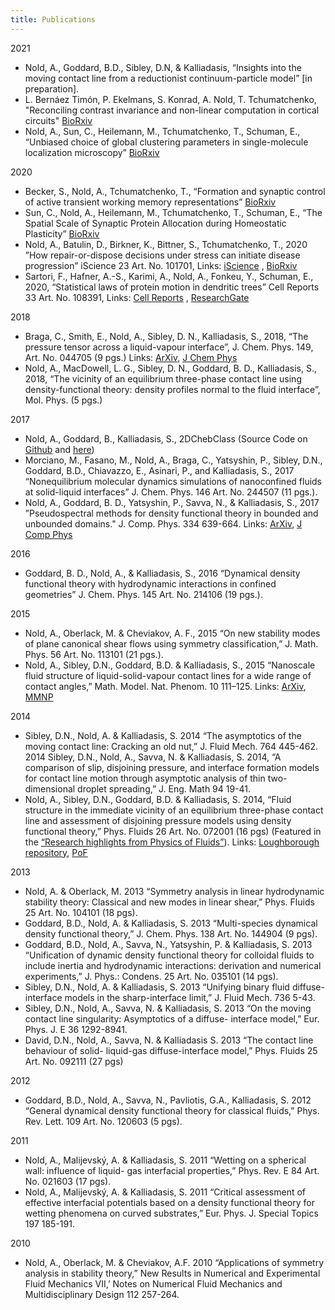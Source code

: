 ```yaml
---
title: Publications
---
```


2021
- Nold, A., Goddard, B.D., Sibley, D.N, & Kalliadasis, “Insights into the moving contact line from a reductionist continuum-particle model” [in preparation].
- L. Bernáez Timón, P. Ekelmans, S. Konrad, A. Nold, T. Tchumatchenko, "Reconciling contrast invariance and non-linear computation in cortical circuits" [BioRxiv](https://www.biorxiv.org/content/10.1101/2021.04.23.441165v1)
- Nold, A., Sun, C., Heilemann, M., Tchumatchenko, T., Schuman, E., “Unbiased choice of global clustering parameters in single-molecule localization microscopy” [BioRxiv](https://www.biorxiv.org/content/10.1101/2021.02.22.432198v1)


2020

- Becker, S., Nold, A., Tchumatchenko, T., “Formation and synaptic control of active transient working memory representations”
[BioRxiv](https://doi.org/10.1101/2020.08.30.273995)
- Sun, C., Nold, A., Heilemann, M., Tchumatchenko, T., Schuman, E., “The Spatial Scale of Synaptic Protein Allocation during Homeostatic Plasticity”
[BioRxiv](https://doi.org/10.1101/2020.04.29.068833)
- Nold, A., Batulin, D., Birkner, K., Bittner, S., Tchumatchenko, T., 2020 ”How repair-or-dispose
decisions under stress can initiate disease progression” iScience 23 Art. No. 101701, Links: [iScience](https://www.sciencedirect.com/science/article/pii/S2589004220308932) , [BioRxiv](https://www.biorxiv.org/content/10.1101/828053v2)
- Sartori, F., Hafner, A.-S., Karimi, A., Nold, A., Fonkeu, Y., Schuman, E., 2020, “Statistical laws of protein motion in dendritic trees” Cell Reports 33 Art. No. 108391, Links: [Cell Reports](https://www.sciencedirect.com/science/article/pii/S2211124720313802) , [ResearchGate](https://www.researchgate.net/publication/345997208_Statistical_Laws_of_Protein_Motion_in_Neuronal_Dendritic_Trees)

2018
- Braga, C., Smith, E., Nold, A., Sibley, D. N., Kalliadasis, S., 2018, “The pressure tensor across a liquid-vapour interface”, J. Chem. Phys. 149, Art. No. 044705 (9 pgs.) Links: [ArXiv](https://arxiv.org/abs/1711.05986), [J Chem Phys](https://aip.scitation.org/doi/full/10.1063/1.5020991)
- Nold, A., MacDowell, L. G., Sibley, D. N., Goddard, B. D., Kalliadasis, S., 2018, “The vicinity of an equilibrium three-phase contact line using density-functional theory: density profiles normal to the fluid interface”, Mol. Phys. (5 pgs.)

2017

- Nold, A., Goddard, B., Kalliadasis, S., 2DChebClass (Source Code on [Github](https://github.com/NoldAndreas/2DChebClass) and [here](https://129.215.41.53/handle/10283/2647))
- Morciano, M., Fasano, M., Nold, A., Braga, C., Yatsyshin, P., Sibley, D.N., Goddard, B.D., Chiavazzo, E., Asinari, P., and Kalliadasis, S., 2017 “Nonequilibrium molecular dynamics simulations of nanoconfined fluids at solid-liquid interfaces” J. Chem. Phys. 146 Art. No. 244507 (11 pgs.).
- Nold, A., Goddard, B. D., Yatsyshin, P., Savva, N., & Kalliadasis, S., 2017 ”Pseudospectral methods for density functional theory in bounded and unbounded domains." J. Comp. Phys. 334 639-664. Links: [ArXiv](https://arxiv.org/abs/1701.06182), [J Comp Phys](https://www.sciencedirect.com/science/article/pii/S0021999116306775?via%3Dihub)

2016

- Goddard, B. D., Nold, A., & Kalliadasis, S., 2016 “Dynamical density functional theory with hydrodynamic interactions in confined geometries” J. Chem. Phys. 145 Art. No. 214106 (19 pgs.).

2015

- Nold, A., Oberlack, M. & Cheviakov, A. F., 2015 “On new stability modes of plane canonical shear flows using symmetry classification,” J. Math. Phys. 56 Art. No. 113101 (21 pgs.).
- Nold, A., Sibley, D.N., Goddard, B.D. & Kalliadasis, S., 2015 “Nanoscale fluid structure of liquid-solid-vapour contact lines for a wide range of contact angles,” Math. Model. Nat. Phenom. 10 111–125.
Links: [ArXiv](https://arxiv.org/abs/1503.03232), [MMNP](https://www.mmnp-journal.org/articles/mmnp/abs/2015/04/mmnp201510p111/mmnp201510p111.html)

2014

- Sibley, D.N., Nold, A. & Kalliadasis, S. 2014 “The asymptotics of the moving contact line: Cracking an old nut,” J. Fluid Mech. 764 445-462.
2014 Sibley, D.N., Nold, A., Savva, N. & Kalliadasis, S. 2014, “A comparison of slip, disjoining pressure, and interface formation models for contact line motion through asymptotic analysis of thin two-dimensional droplet spreading,” J. Eng. Math 94 19-41.
- Nold, A., Sibley, D.N., Goddard, B.D. & Kalliadasis, S. 2014, “Fluid structure in the immediate vicinity of an equilibrium three-phase contact line and assessment of disjoining pressure models using density functional theory,” Phys. Fluids 26 Art. No. 072001 (16 pgs) (Featured in the [“Research highlights from Physics of Fluids”](http://aip-info.org/1XPS-2NQ72-FCC9SV1666/cr.aspx)).
Links:
[Loughborough repository](https://repository.lboro.ac.uk/articles/journal_contribution/Fluid_structure_in_the_immediate_vicinity_of_an_equilibrium_three-phase_contact_line_and_assessment_of_disjoining_pressure_models_using_density_functional_theory/9385112), [PoF](https://doi.org/10.1063/1.4886128)

2013

- Nold, A. & Oberlack, M. 2013 “Symmetry analysis in linear hydrodynamic stability theory: Classical and new modes in linear shear,” Phys. Fluids 25 Art. No. 104101 (18 pgs).
- Goddard, B.D., Nold, A. & Kalliadasis, S. 2013 “Multi-species dynamical density functional theory,” J. Chem. Phys. 138 Art. No. 144904 (9 pgs).
- Goddard, B.D., Nold, A., Savva, N., Yatsyshin, P. & Kalliadasis, S. 2013 “Unification of dynamic density functional theory for colloidal fluids to include inertia and hydrodynamic interactions: derivation and numerical experiments,” J. Phys.: Condens. 25 Art. No. 035101 (14 pgs).
- Sibley, D.N., Nold, A. & Kalliadasis, S. 2013 “Unifying binary fluid diffuse-interface models in the sharp-interface limit,” J. Fluid Mech. 736 5-43.
- Sibley, D.N., Nold, A., Savva, N. & Kalliadasis, S. 2013 “On the moving contact line singularity: Asymptotics of a diffuse- interface model,” Eur. Phys. J. E 36 1292-8941.
- David, D.N., Nold, A., Savva, N. & Kalliadasis S. 2013 “The contact line behaviour of solid- liquid-gas diffuse-interface model,” Phys. Fluids 25 Art. No. 092111 (27 pgs)

2012

- Goddard, B.D., Nold, A., Savva, N., Pavliotis, G.A., Kalliadasis, S. 2012 “General dynamical density functional theory for classical fluids,” Phys. Rev. Lett. 109 Art. No. 120603 (5 pgs).

2011

- Nold, A., Malijevský, A. & Kalliadasis, S. 2011 “Wetting on a spherical wall: influence of liquid- gas interfacial properties,” Phys. Rev. E 84 Art. No. 021603 (17 pgs).
- Nold, A., Malijevský, A. & Kalliadasis, S. 2011 “Critical assessment of effective interfacial potentials based on a density functional theory for wetting phenomena on curved substrates,” Eur. Phys. J. Special Topics 197 185-191.

2010

-  Nold, A., Oberlack, M. & Cheviakov, A.F. 2010 “Applications of symmetry analysis in stability theory,” New Results in Numerical and Experimental Fluid Mechanics VII,’ Notes on Numerical Fluid Mechanics and Multidisciplinary Design 112 257-264.
